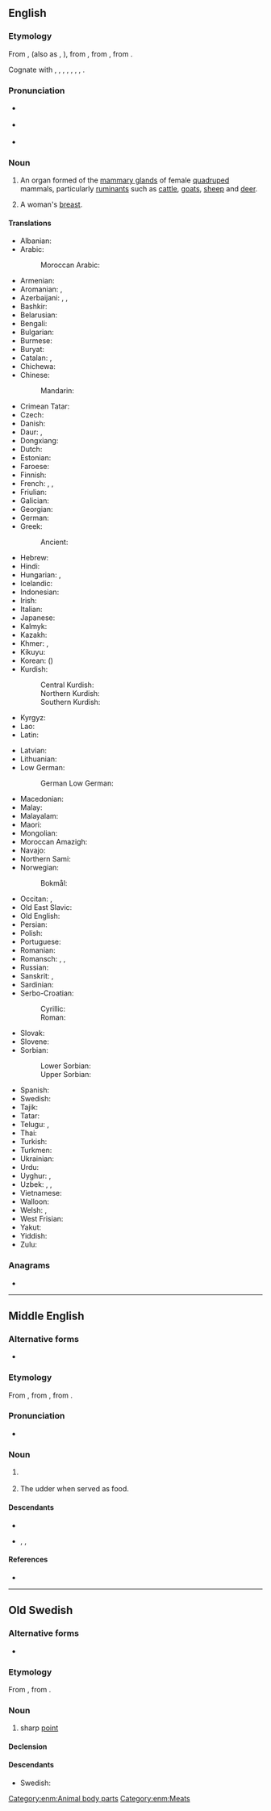==English==

===Etymology===
From {{inh|en|enm|udder}}, {{m|enm|uddyr}} (also as {{m|enm|uther}}, {{m|enm|iddyr}}), from {{inh|en|ang|ūder||udder; breast}}, from {{inh|en|gem-pro|*ūdarą}}, from {{inh|en|ine-pro|*h₁ówHdʰr̥||udder}}.

Cognate with {{cog|stq|Jadder||udder}}, {{cog|nl|uier||udder}}, {{cog|de|Euter||udder}}, {{cog|sv|juver||udder}}, {{cog|is|júgur||udder}}, {{cog|sa-ved|ऊधर्|tr=ū́dhar}}, {{cog|grc|οὖθαρ}}, {{cog|la|ūber}}.

===Pronunciation===
* {{a|GenAm}} {{IPA|/ˈʌdɚ/|lang=en}}
* {{a|RP}} {{IPA|/ˈʌdə/|lang=en}}
* {{rhymes|ʌdə(ɹ)|lang=en}}

===Noun===
{{en-noun}}

# An organ formed of the [[mammary gland]]s of female [[quadruped]] mammals, particularly [[ruminant]]s such as [[cattle]], [[goat]]s, [[sheep]] and [[deer]].
# {{lb|en|slang|impolite}} A woman's [[breast]].

====Translations====
{{trans-top|organ formed of the mammary glands of female quadruped mammals}}
* Albanian: {{t+|sq|sisë|f}}
* Arabic: {{t|ar|ضَرْع|m}}
*: Moroccan Arabic: {{t|ary|ضْرع|m|tr=ḍrəʕ}}
* Armenian: {{t+|hy|կուրծ}}
* Aromanian: {{t|rup|udzir}}, {{t|rup|udzãre}}
* Azerbaijani: {{t|az|yelin}}, {{t|az|məmə}}, {{t|az|əmcək}}
* Bashkir: {{t|ba|елен|sc=Cyrl}}
* Belarusian: {{t|be|вы́мя|n}}
* Bengali: {{t|bn|বাঁট|tr=bamţ|sc=Beng}}
* Bulgarian: {{t|bg|ви́ме|n}}
* Burmese: {{t|my|နို့အုံ|sc=Mymr}}
* Buryat: {{t|bua|дэлэн}}
* Catalan: {{t|ca|braguer|m}}, {{t+|ca|mamella|f}}
* Chichewa: {{t|ny|bere}}
* Chinese:
*: Mandarin: {{t+|cmn|乳房|tr=rǔfáng|sc=Hani}}
* Crimean Tatar: {{t|crh|yelin}}
* Czech: {{t+|cs|vemeno|n}}
* Danish: {{t+|da|yver|n}}
* Daur: {{t|dta|deling}}, {{t|dta|jiejing}}
* Dongxiang: {{t|sce|jielien}}
* Dutch: {{t+|nl|uier|m}}
* Estonian: {{t|et|udar}}
* Faroese: {{t|fo|júgur|n}}
* Finnish: {{t+|fi|utare}}
* French: {{t+|fr|pis|m}}, {{t+|fr|tétine}}, {{t+|fr|mamelle}}
* Friulian: {{t|fur|luvri}}
* Galician: {{t+|gl|ubre|m}}
* Georgian: {{t|ka|ცური}}
* German: {{t+|de|Euter|m}}
* Greek: {{t+|el|μαστάρι|n}}
*: Ancient: {{t|grc|οὖθαρ|n}}
* Hebrew: {{t-needed|he}}
* Hindi: {{t+|hi|थन|f|sc=Deva}}
* Hungarian: {{t+|hu|tőgy}}, {{t+|hu|emlő}}
* Icelandic: {{t+|is|júgur|n}}
* Indonesian: {{t+|id|ambing}}
* Irish: {{t|ga|úth|m}}
* Italian: {{t+|it|mammella|f}}
* Japanese: {{t|ja|乳房|tr=ちぶさ, chibusa, にゅうぼう, nyūbō|sc=Jpan}}
* Kalmyk: {{t|xal|делң}}
* Kazakh: {{t|kk|желін|sc=Cyrl}}
* Khmer: {{t+|km|ដោះ|tr=dɑh|sc=Khmr}}, {{t+|km|ថនៈ|tr=tʰaʔnaʔ|sc=Khmr}}
* Kikuyu: {{t|ki|mũkamo|c3}}
* Korean: {{t+|ko|유방}} ({{t+|ko|乳房}})
* Kurdish:
*: Central Kurdish: {{t|ckb|گوان}}
*: Northern Kurdish: {{t+|kmr|guhan}}
*: Southern Kurdish: {{t|sdh|گوان}}
* Kyrgyz: {{t+|ky|желин|sc=Cyrl}}
* Lao: {{t|lo|ເຕົ້າ}}
* Latin: {{t+|la|ūber|n}}
{{trans-mid}}
* Latvian: {{t|lv|tesmenis|m}}
* Lithuanian: {{t|lt|tešmuo|m}}
* Low German:
*: German Low German: {{t+|nds-de|Jidder|n}}
* Macedonian: {{t|mk|виме|n}}
* Malay: {{t|ms|ambing}}
* Malayalam: {{t+|ml|അകിട്|tr=akitu}}
* Maori: {{t|mi|ū}}
* Mongolian: {{t+|mn|дэлэн|sc=Cyrl}}
* Moroccan Amazigh: {{t|zgh|ⵜⵉⵎⴰⵥⵥⴰⴳⵉⵏ|f-p|tr=timaẓẓagin}} {{qualifier|South East}}
* Navajo: {{t|nv|abeʼ astseʼ}}
* Northern Sami: {{t|se|ruoksi}}
* Norwegian:
*: Bokmål: {{t+|nb|jur|n}}
* Occitan: {{t+|oc|teta|f}}, {{t|oc|braguièr|m}}
* Old East Slavic: {{t|orv|вымя|n|sc=Cyrs}}
* Old English: {{t|ang|ūder|n}}
* Persian: {{t+|fa|پستان|tr=pestân|sc=fa-Arab}}
* Polish: {{t+|pl|wymię|n}}
* Portuguese: {{t+|pt|úbere}}
* Romanian: {{t+|ro|uger}}
* Romansch: {{t|rm|iver}}, {{t|rm|eiver}}, {{t|rm|üver}}
* Russian: {{t+|ru|вы́мя|n}}
* Sanskrit: {{t|sa|ऊधर्|n}}, {{t+|sa|ऊधस्|m}}
* Sardinian: {{t|sc|tita|f}}
* Serbo-Croatian:
*: Cyrillic: {{t|sh|ви̏ме|n|sc=Cyrl}}
*: Roman: {{t+|sh|vȉme|n}}
* Slovak: {{t|sk|vemeno|n}}
* Slovene: {{t|sl|vime|n}}
* Sorbian:
*: Lower Sorbian: {{t|dsb|wumje|n}}
*: Upper Sorbian: {{t|hsb|wumjo|n}}
* Spanish: {{t+|es|ubre|f}}
* Swedish: {{t+|sv|juver|n}}
* Tajik: {{t|tg|пистон}}
* Tatar: {{t+|tt|җилен}}
* Telugu: {{t+|te|పొదుగు}}, {{t+|te|ఊధస్సు}}
* Thai: {{t|th|เต้า}}
* Turkish: {{t+|tr|meme}}
* Turkmen: {{t|tk|emjek}}
* Ukrainian: {{t|uk|ви́м'я|n}}
* Urdu: {{t|ur|تھن|f|tr=than|sc=ur-Arab}}
* Uyghur: {{t|ug|ئەمچەك}}, {{t|ug|يېلىن}}
* Uzbek: {{t+|uz|yelin}}, {{t+|uz|yelim}}, {{t+|uz|emchak}}
* Vietnamese: {{t|vi|bầu vú}}
* Walloon: {{t+|wa|pés|m}}
* Welsh: {{t|cy|piw|m}}, {{t+|cy|pwrs}}
* West Frisian: {{t|fy|jaar|c}}
* Yakut: {{t|sah|сирин|sc=Cyrl}}
* Yiddish: {{t|yi|אײַטער}}
* Zulu: {{t|zu|ibele|c5|c6}}
{{trans-bottom}}

{{topics|en|Animal body parts}}

===Anagrams===
* {{anagrams|en|a=dderu|dured}}

----

==Middle English==

===Alternative forms===
* {{alter|enm|uddyr|iddyr|uther}}

===Etymology===
From {{inh|enm|ang|ūder}}, from {{inh|enm|gem-pro|*ūdarą}}, from {{inh|enm|ine-pro|*h₁ówHdʰr̥}}.

===Pronunciation===
* {{IPA|lang=enm|/ˈudər/|/ˈuðər/}}

===Noun===
{{enm-noun|pl=uddres}}

# {{l|en|udder}} {{gloss|mammary gland of an animal}}
# {{lb|enm|rare}} The udder when served as food.

====Descendants====
* {{desc|en|udder}}
* {{desc|sco|udder}}, {{l|sco|uther}}, {{l|sco|ether}}

====References====
* {{R:MED Online|entry=udder (n.)   |id=MED47547 |accessdate=2018-07-17}}

[[Category:enm:Animal body parts]]
[[Category:enm:Meats]]

----

==Old Swedish==

===Alternative forms===
* {{l|gmq-osw|odder}}

===Etymology===
From {{inh|gmq-osw|non|oddr}}, from {{inh|gmq-osw|gem-pro|*uzdaz}}.

===Noun===
{{head|gmq-osw|noun|g=m}}

# sharp [[point]]

====Declension====
{{gmq-osw-decl-noun-a-m|udd}}

====Descendants====
* Swedish: {{l|sv|udd}}